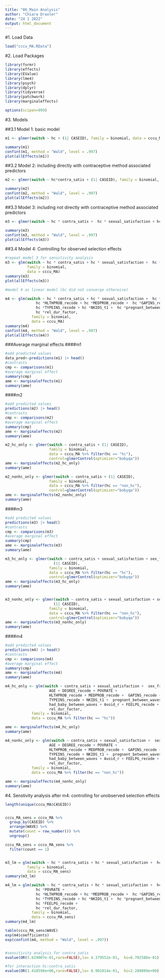 ```yaml
---
title: "06_Main Analysis"
author: "Chiara Draxler"
date: "24 1 2022"
output: html_document
---
```


#1. Load Data
```r
load("cccu_MA.RData")
```


#2. Load Packages
```r
library(formr)
library(effects)
library(EValue)
library(lme4)
library(psych)
library(dplyr)
library(tidyverse)
library(patchwork)
library(marginaleffects)

options(scipen=999)
```

#3. Models

##3.1 Model 1: basic model
```r
m1 <- glmer(switch ~ hc + (1| CASEID), family = binomial, data = cccu_MA, control=glmerControl(optimizer="bobyqa"))

summary(m1)
confint(m1, method = "Wald", level = .997)
plot(allEffects(m1))


```


##3.2 Model 2: including directly with contraceptive method associated predictors
```r
m2 <- glmer(switch ~ hc*contra_satis + (1| CASEID), family = binomial, data = cccu_MA, control=glmerControl(optimizer="bobyqa"))

summary(m2)
confint(m2, method = "Wald", level = .997)
plot(allEffects(m2))
```


##3.3 Model 3: including not directly with contraceptive method associated predictors
```r
m3 <- glmer(switch ~ hc * contra_satis +  hc * sexual_satisfaction + hc * sex_freq + (1| CASEID), family = binomial, data = cccu_MA, control=glmerControl(optimizer="bobyqa"))

summary(m3)
confint(m3, method = "Wald", level = .997)
plot(allEffects(m3))
```

##3.4 Model 4: Controlling for observed selection effects
```r
#repeat model 3 for sensitivity analysis
m3 <- glm(switch ~ hc * contra_satis + hc * sexual_satisfaction +  hc * sex_freq,
          family = binomial,
          data = cccu_MA)
summary(m3)
plot(allEffects(m3))

#model 4 as linear model (bc did not converge otherwise)

m4 <- glm(switch ~ hc * contra_satis + hc * sexual_satisfaction +  hc * sex_freq + hc *AGE + hc *DEGREE_recode + hc *POVRATE +
              hc *HLTHPROB_recode + hc *MEDPROB_recode +  hc *GAPINS_recode +
              hc *TYPEINS_recode + hc *NKIDS_t1 +  hc *pregnant_between_waves + hc *had_baby_between_waves+ hc *Avoid_r + hc *FEELPG_recode +
              hc *rel_dur_factor,
            family = binomial,
            data = cccu_MA)
summary(m4)
confint(m4, method = "Wald", level = .997)
plot(allEffects(m4))
```



###Average marginal effects
####m1
```r

#add predicted values
data_pred<-predictions(m1) |> head()
#contrasts
cmp <- comparisons(m1)
#average marginal effect
summary(cmp)
ame <- marginaleffects(m1)
summary(ame)


```

####m2
```r
#add predicted values
predictions(m2) |> head()
#contrasts
cmp <- comparisons(m2)
#average marginal effect
summary(cmp)
ame <- marginaleffects(m2)
summary(ame)

m2_hc_only <- glmer(switch ~ contra_satis + (1| CASEID),
                    family = binomial,
                    data = cccu_MA %>% filter(hc == "hc"),
                    control=glmerControl(optimizer="bobyqa"))
ame <- marginaleffects(m2_hc_only)
summary(ame)

m2_nonhc_only <- glmer(switch ~ contra_satis + (1| CASEID),
                    family = binomial,
                    data = cccu_MA %>% filter(hc == "non_hc"),
                    control=glmerControl(optimizer="bobyqa"))
ame <- marginaleffects(m2_nonhc_only)
summary(ame)
```

####m3
```r
#add predicted values
predictions(m3) |> head()
#contrasts
cmp <- comparisons(m3)
#average marginal effect
summary(cmp)
ame <- marginaleffects(m3)
summary(ame)

m3_hc_only <- glmer(switch ~ contra_satis + sexual_satisfaction + sex_freq + 
                      (1| CASEID),
                    family = binomial,
                    data = cccu_MA %>% filter(hc == "hc"),
                    control=glmerControl(optimizer="bobyqa"))
ame <- marginaleffects(m3_hc_only)
summary(ame)


m3_nonhc_only <- glmer(switch ~ contra_satis + sexual_satisfaction + sex_freq + 
                      (1| CASEID),
                    family = binomial,
                    data = cccu_MA %>% filter(hc == "non_hc"),
                    control=glmerControl(optimizer="bobyqa"))
ame <- marginaleffects(m3_nonhc_only)
summary(ame)
```

####m4
```r
#add predicted values
predictions(m4) |> head()
#contrasts
cmp <- comparisons(m4)
#average marginal effect
summary(cmp)
ame <- marginaleffects(m4)
summary(ame)

m4_hc_only <- glm(switch ~ contra_satis + sexual_satisfaction +  sex_freq +
                    AGE + DEGREE_recode + POVRATE +
                    HLTHPROB_recode + MEDPROB_recode +  GAPINS_recode +
                    TYPEINS_recode + NKIDS_t1 +  pregnant_between_waves +
                    had_baby_between_waves + Avoid_r + FEELPG_recode +
                    rel_dur_factor,
            family = binomial,
            data = cccu_MA %>% filter(hc == "hc"))

ame <- marginaleffects(m4_hc_only)
summary(ame)

m4_nonhc_only <- glm(switch ~ contra_satis + sexual_satisfaction +  sex_freq +
                    AGE + DEGREE_recode + POVRATE +
                    HLTHPROB_recode + MEDPROB_recode +  GAPINS_recode +
                    TYPEINS_recode + NKIDS_t1 +  pregnant_between_waves +
                    had_baby_between_waves + Avoid_r + FEELPG_recode +
                    rel_dur_factor,
            family = binomial,
            data = cccu_MA %>% filter(hc == "non_hc"))

ame <- marginaleffects(m4_nonhc_only)
summary(ame)
```





#4. Senstivity analysis after m4: controlling for unobserved selection effects
```r
length(unique(cccu_MA$CASEID))


cccu_MA_sens = cccu_MA %>%
  group_by(CASEID) %>%
  arrange(WAVE) %>%
  mutate(count = row_number()) %>%
  ungroup()

cccu_MA_sens = cccu_MA_sens %>%
  filter(count == 1)


m3_lm = glm(switch ~ hc * contra_satis + hc * sexual_satisfaction +  hc * sex_freq,
          family = binomial,
          data = cccu_MA_sens)
summary(m3_lm)

m4_lm = glm(switch ~ hc * contra_satis + hc * sexual_satisfaction +  hc * sex_freq + hc *AGE + hc *DEGREE_recode +
              hc *POVRATE +
              hc *HLTHPROB_recode + hc *MEDPROB_recode +  hc *GAPINS_recode +
              hc *TYPEINS_recode + hc *NKIDS_t1 +  hc *pregnant_between_waves + hc *had_baby_between_waves+ hc *Avoid_r +
              hc *FEELPG_recode +
              hc *rel_dur_factor,
            family = binomial,
            data = cccu_MA_sens)
summary(m4_lm)

table(cccu_MA_sens$WAVE)
exp(m4$coefficients)
exp(confint(m4, method = "Wald", level = .997))


#sensitivity analysis for contra_satis
evalue(OR(5.629007e-01,rare=FALSE),lo= 4.379552e-01,  hi=6.702586e-01)

#for interaction hc:contra_satis
evalue(OR(1.418598e+00,rare=FALSE),lo= 8.901014e-01,  hi=2.289899e+00)
```


